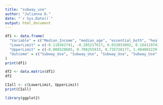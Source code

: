 ```yaml
---
title: "subway_use"
author: "Julianna D."
date: "`r Sys.Date()`"
output: html_document
---
```


```r
df1 <- data.frame(
  "Variable" = c("Median_Income", "median_age", "essential_both", "health", "essential", "minority", "healthins", "hs", "Median_income", "median_age", "essential_both", "health", "essential", "minority", "healthins", "hs", "subway_use"),
  "LowerLimit" = c(-0.118362741, -0.285217617, 0.033033092, 0.164119743, -0.051443338, 0.007763423, -0.306372031, -0.01325376, 0.888433239, 0.956370206, 1.536929343, 0.856358159, 1.187805443, 1.033457707, 1.062675778, 1.143039545, 1.046828434),
  "UpperLimit" = c(-0.000328685, 0.708255933, 0.735728177, 1.404083229, 0.28294962, 0.109937814, 0.389363066, 0.219342642, 0.935351514, 1.440720904, 2.06994017, 1.435434142, 1.370114042, 1.079259465, 1.460878619, 1.260331049, 1.199890136),
  "Outcome" = c("Subway_Use", "Subway_Use", "Subway_Use", "Subway_Use", "Subway_Use", "Subway_Use", "Subway_Use", "Subway_Use", "COVID_adjusted", "COVID_adjusted", "COVID_adjusted", "COVID_adjusted", "COVID_adjusted", "COVID_adjusted", "COVID_adjusted", "COVID_adjusted", "COVID_adjusted")
)
print(df1)
```

```r
df2 <- data.matrix(df1)
df2
```
```r
CIall <- c(LowerLimit, UpperLimit)
print(CIall)
```

```r
library(ggplot2)

```

